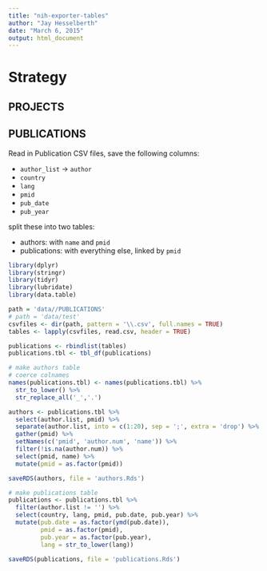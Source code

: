 ```yaml
---
title: "nih-exporter-tables"
author: "Jay Hesselberth"
date: "March 6, 2015"
output: html_document
---
```


# Strategy

## PROJECTS

## PUBLICATIONS

Read in Publication CSV files, save the following columns:

- `author_list` -> `author`
- `country`
- `lang` 
- `pmid`
- `pub_date`
- `pub_year`

split these into two tables:

- authors: with `name` and `pmid`
- publications: with everything else, linked by `pmid`

```r
library(dplyr)
library(stringr)
library(tidyr)
library(lubridate)
library(data.table)

path = 'data//PUBLICATIONS'
# path = 'data/test'
csvfiles <- dir(path, pattern = '\\.csv', full.names = TRUE)
tables <- lapply(csvfiles, read.csv, header = TRUE)

publications <- rbindlist(tables)
publications.tbl <- tbl_df(publications)
```

```r
# make authors table
# coerce colnames
names(publications.tbl) <- names(publications.tbl) %>%
  str_to_lower() %>%
  str_replace_all('_','.')

authors <- publications.tbl %>%
  select(author.list, pmid) %>%
  separate(author.list, into = c(1:20), sep = ';', extra = 'drop') %>%
  gather(pmid) %>%
  setNames(c('pmid', 'author.num', 'name')) %>%
  filter(!is.na(author.num)) %>%
  select(pmid, name) %>%
  mutate(pmid = as.factor(pmid))

saveRDS(authors, file = 'authors.Rds')
```

```r
# make publications table
publications <- publications.tbl %>%
  filter(author.list != '') %>%
  select(country, lang, pmid, pub.date, pub.year) %>%
  mutate(pub.date = as.factor(ymd(pub.date)), 
         pmid = as.factor(pmid),
         pub.year = as.factor(pub.year),
         lang = str_to_lower(lang))

saveRDS(publications, file = 'publications.Rds')
```
